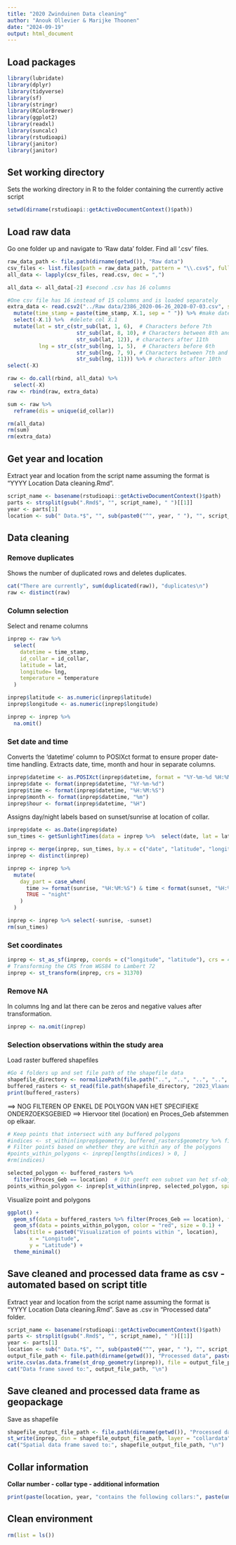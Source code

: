 ```yaml
---
title: "2020 Zwinduinen Data cleaning"
author: "Anouk Ollevier & Marijke Thoonen"
date: "2024-09-19"
output: html_document
---
```


## Load packages

```r
library(lubridate)
library(dplyr)
library(tidyverse)
library(sf)
library(stringr)
library(RColorBrewer)
library(ggplot2)
library(readxl)
library(suncalc)
library(rstudioapi)
library(janitor)
library(janitor)
```

## Set working directory

Sets the working directory in R to the folder containing the currently active script

```r
setwd(dirname(rstudioapi::getActiveDocumentContext()$path))
```

## Load raw data

Go one folder up and navigate to 'Raw data' folder. Find all '.csv' files.

```r
raw_data_path <- file.path(dirname(getwd()), "Raw data")
csv_files <- list.files(path = raw_data_path, pattern = "\\.csv$", full.names = TRUE)
all_data <- lapply(csv_files, read.csv, dec = ",")

all_data <- all_data[-2] #second .csv has 16 columns

#One csv file has 16 instead of 15 columns and is loaded separately
extra_data <- read.csv2("../Raw data/2386_2020-06-26_2020-07-03.csv", sep = ",") %>% 
  mutate(time_stamp = paste(time_stamp, X.1, sep = " ")) %>% #make datetime col
  select(-X.1) %>%  #delete col X.1
  mutate(lat = str_c(str_sub(lat, 1, 6),  # Characters before 7th
                      str_sub(lat, 8, 10), # Characters between 8th and 10th
                      str_sub(lat, 12)), # characters after 11th
          lng = str_c(str_sub(lng, 1, 5),  # Characters before 6th
                      str_sub(lng, 7, 9), # Characters between 7th and 9th
                      str_sub(lng, 11))) %>% # characters after 10th
select(-X)

raw <- do.call(rbind, all_data) %>% 
  select(-X)
raw <- rbind(raw, extra_data)

sum <- raw %>%
  reframe(dis = unique(id_collar))
```

```r
rm(all_data)
rm(sum)
rm(extra_data)
```
## Get year and location

Extract year and location from the script name assuming the format is "YYYY Location Data cleaning.Rmd".

```r
script_name <- basename(rstudioapi::getActiveDocumentContext()$path)
parts <- strsplit(gsub(".Rmd$", "", script_name), " ")[[1]]
year <- parts[1]
location <- sub(" Data.*$", "", sub(paste0("^", year, " "), "", script_name))
```

## Data cleaning

### Remove duplicates

Shows the number of duplicated rows and deletes duplicates.

```r
cat("There are currently", sum(duplicated(raw)), "duplicates\n")
raw <- distinct(raw)
```

### Column selection

Select and rename columns

```r
inprep <- raw %>% 
  select(
    datetime = time_stamp,
    id_collar = id_collar,
    latitude = lat,
    longitude= lng,
    temperature = temperature
  )

inprep$latitude <- as.numeric(inprep$latitude)
inprep$longitude <- as.numeric(inprep$longitude)

inprep <- inprep %>% 
  na.omit()
```

### Set date and time

Converts the 'datetime' column to POSIXct format to ensure proper date-time handling. Extracts date, time, month and hour in separate columns.

```r
inprep$datetime <- as.POSIXct(inprep$datetime, format = "%Y-%m-%d %H:%M:%S")
inprep$date <- format(inprep$datetime, "%Y-%m-%d")
inprep$time <- format(inprep$datetime, "%H:%M:%S")
inprep$month <- format(inprep$datetime, "%m")
inprep$hour <- format(inprep$datetime, "%H")
```

Assigns day/night labels based on sunset/sunrise at location of collar.

```r
inprep$date <- as.Date(inprep$date)
sun_times <- getSunlightTimes(data = inprep %>%  select(date, lat = latitude, lon = longitude), keep = c("sunrise", "sunset"))

inprep <- merge(inprep, sun_times, by.x = c("date", "latitude", "longitude"), by.y = c("date", "lat", "lon"))
inprep <- distinct(inprep)

inprep <- inprep %>%
  mutate(
    day_part = case_when(
      time >= format(sunrise, "%H:%M:%S") & time < format(sunset, "%H:%M:%S") ~ "day",
      TRUE ~ "night"
    )
  )

inprep <- inprep %>% select(-sunrise, -sunset)
rm(sun_times)
```

### Set coordinates

```r
inprep <- st_as_sf(inprep, coords = c("longitude", "latitude"), crs = 4326)
# Transforming the CRS from WGS84 to Lambert 72
inprep <- st_transform(inprep, crs = 31370)
```

### Remove NA

In columns lng and lat there can be zeros and negative values after transformation.

```r
inprep <- na.omit(inprep)
```

### Selection observations within the study area

Load raster buffered shapefiles

```r
#Go 4 folders up and set file path of the shapefile data
shapefile_directory <- normalizePath(file.path("..", "..", "..", "..", "R scripts PB07_Begrazing_Collars", "Vlaanderen - over studie gebieden heen", "2023", "Processed data"))
buffered_rasters <- st_read(file.path(shapefile_directory, "2023_Vlaanderen_40m_buffered_rasters.shp"))
print(buffered_rasters)
```

==> NOG FILTEREN OP ENKEL DE POLYGON VAN HET SPECIFIEKE ONDERZOEKSGEBIED
==> Hiervoor titel (location) en Proces_Geb afstemmen op elkaar. 
```r
# Keep points that intersect with any buffered polygons
#indices <- st_within(inprep$geometry, buffered_rasters$geometry %>% filter(Proces_Geb == "Westhoek"))
# Filter points based on whether they are within any of the polygons
#points_within_polygons <- inprep[lengths(indices) > 0, ]
#rm(indices)

selected_polygon <- buffered_rasters %>% 
  filter(Proces_Geb == location)  # Dit geeft een subset van het sf-object
points_within_polygon <- inprep[st_within(inprep, selected_polygon, sparse = FALSE), ]
```

Visualize point and polygons

```r
ggplot() +
  geom_sf(data = buffered_rasters %>% filter(Proces_Geb == location), fill = "lightblue", color = "black") +  # Polygons
  geom_sf(data = points_within_polygon, color = "red", size = 0.1) +      # Points
  labs(title = paste0("Visualization of points within ", location),
       x = "Longitude",
       y = "Latitude") +
  theme_minimal() 
```

## Save cleaned and processed data frame as csv - automated based on script title

Extract year and location from the script name assuming the format is "YYYY Location Data cleaning.Rmd". Save as .csv in "Processed data" folder.

```r
script_name <- basename(rstudioapi::getActiveDocumentContext()$path)
parts <- strsplit(gsub(".Rmd$", "", script_name), " ")[[1]]
year <- parts[1]
location <- sub(" Data.*$", "", sub(paste0("^", year, " "), "", script_name))
output_file_path <- file.path(dirname(getwd()), "Processed data", paste0(year, "_", location, "_processed_data.csv"))
write.csv(as.data.frame(st_drop_geometry(inprep)), file = output_file_path, row.names = TRUE)
cat("Data frame saved to:", output_file_path, "\n")
```

## Save cleaned and processed data frame as geopackage

Save as shapefile

```r
shapefile_output_file_path <- file.path(dirname(getwd()), "Processed data", paste0(year, "_", location, "_processed_data.shp"))
st_write(inprep, dsn = shapefile_output_file_path, layer = "collardata", driver = "ESRI Shapefile", append = FALSE)
cat("Spatial data frame saved to:", shapefile_output_file_path, "\n")

```

## Collar information

**Collar number - collar type - additional information**

```r
print(paste(location, year, "contains the following collars:", paste(unique(inprep$id_collar), collapse = ", ")))
```

## Clean environment

```r
rm(list = ls())
```
